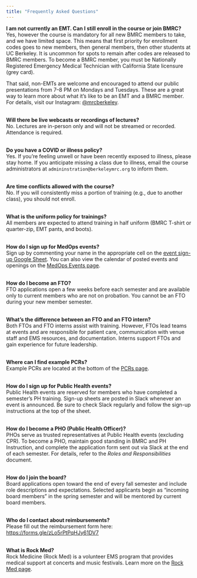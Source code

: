 ```yaml
---
title: "Frequently Asked Questions"
---
```


__I am not currently an EMT. Can I still enroll in the course or join BMRC?__ <br>
Yes, however the course is mandatory for all new BMRC members to take, and we have limited space. This means that first priority for enrollment codes goes to new members, then general members, then other students at UC Berkeley. It is uncommon for spots to remain after codes are released to BMRC members. To become a BMRC member, you must be Nationally Registered Emergency Medical Technician with California State licensure (grey card).

That said, non-EMTs are welcome and encouraged to attend our public presentations from 7–8 PM on Mondays and Tuesdays. These are a great way to learn more about what it’s like to be an EMT and a BMRC member. For details, visit our Instagram: [@mrcberkeley](https://www.instagram.com/mrcberkeley/).

<br>
__Will there be live webcasts or recordings of lectures?__ <br>
No. Lectures are in-person only and will not be streamed or recorded. Attendance is required.

<br>
__Do you have a COVID or illness policy?__ <br>
Yes. If you're feeling unwell or have been recently exposed to illness, please stay home. If you anticipate missing a class due to illness, email the course administrators at `admininstration@berkeleymrc.org` to inform them.

<br>
__Are time conflicts allowed with the course?__ <br>
No. If you will consistently miss a portion of training (e.g., due to another class), you should not enroll.

<br>
__What is the uniform policy for trainings?__ <br>
All members are expected to attend training in half uniform (BMRC T-shirt or quarter-zip, EMT pants, and boots).

<br>
__How do I sign up for MedOps events?__ <br>
Sign up by commenting your name in the appropriate cell on the [event sign-up Google Sheet](). You can also view the calendar of posted events and openings on the [MedOps Events page](medopsevents.html).

<br>
__How do I become an FTO?__ <br>
FTO applications open a few weeks before each semester and are available only to current members who are not on probation. You cannot be an FTO during your new member semester.

<br>
__What’s the difference between an FTO and an FTO intern?__ <br>
Both FTOs and FTO interns assist with training. However, FTOs lead teams at events and are responsible for patient care, communication with venue staff and EMS resources, and documentation. Interns support FTOs and gain experience for future leadership.

<br>
__Where can I find example PCRs?__ <br>
Example PCRs are located at the bottom of the [PCRs page](pcrs.html).

<br>
__How do I sign up for Public Health events?__ <br>
Public Health events are reserved for members who have completed a semester’s PH training. Sign-up sheets are posted in Slack whenever an event is announced. Be sure to check Slack regularly and follow the sign-up instructions at the top of the sheet.

<br>
__How do I become a PHO (Public Health Officer)?__ <br>
PHOs serve as trusted representatives at Public Health events (excluding CPR). To become a PHO, maintain good standing in BMRC and PH Instruction, and complete the application form sent out via Slack at the end of each semester. For details, refer to the *Roles and Responsibilities* document.

<br>
__How do I join the board?__ <br>
Board applications open toward the end of every fall semester and include role descriptions and expectations. Selected applicants begin as “incoming board members” in the spring semester and will be mentored by current board members.

<br>
__Who do I contact about reimbursements?__ <br>
Please fill out the reimbursement form here: [https://forms.gle/zLo5rPtPqHJy61DV7](https://forms.gle/zLo5rPtPqHJy61DV7)

<br>
__What is Rock Med?__ <br>
Rock Medicine (Rock Med) is a volunteer EMS program that provides medical support at concerts and music festivals. Learn more on the [Rock Med page](rockmed.html).
